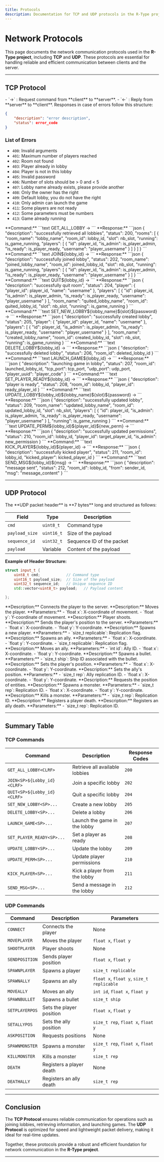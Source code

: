 ```yaml
---
title: Protocols
description: Documentation for TCP and UDP protocols in the R-Type project.
---
```


# Network Protocols

This page documents the network communication protocols used in the **R-Type project**, including **TCP** and **UDP**. These protocols are essential for handling reliable and efficient communication between clients and the server.

---

<AccordionGroup>

## TCP Protocol

<Accordion title="Notations">
- `->` : Request command from **client** to **server**.
- `<-` : Reply from **server** to **client**.
</Accordion>

<Accordion title="Error Format">
Responses in case of errors follow this structure:

```json
{
    "description": "error description",
    "status": error_code
}
```

### List of Errors
- `400`: Invalid arguments
- `401`: Maximum number of players reached
- `402`: Room not found
- `403`: Player already in lobby
- `404`: Player is not in this lobby
- `405`: Invalid password
- `406`: Number of slots should be > 0 and < 5
- `407`: Lobby name already exists, please provide another
- `408`: Only the owner has the right
- `409`: Default lobby, you do not have the right
- `410`: Only admin can launch the game
- `411`: Some players are not ready
- `412`: Some parameters must be numbers
- `413`: Game already running
</Accordion>

<Accordion title="Commands and Responses">

<Accordion title="1. GET_ALL_LOBBY">
**Command:**
```text
GET_ALL_LOBBY<CLRF> ->
```
**Response:**
```json
{
    "description": "successfully retrieved all lobbies",
    "status": 200,
    "rooms": [
        {
            "room_name": "lobby_name",
            "room_id": lobby_id,
            "slot": nb_slot,
            "running": is_game_running,
            "players": [
                {
                    "id": player_id,
                    "is_admin": is_player_admin,
                    "is_ready": is_player_ready,
                    "username": "player_username"
                }
            ]
        }
    ]
}
```
</Accordion>

<Accordion title="2. JOIN">
**Command:**
```text
JOIN<SP>${lobby_id}<CLRF> ->
```
**Response:**
```json
{
    "description": "successfully joined lobby",
    "status": 202,
    "room_name": "joined_lobby_name",
    "room_id": joined_lobby_id,
    "slot": nb_slot,
    "running": is_game_running,
    "players": [
        {
            "id": player_id,
            "is_admin": is_player_admin,
            "is_ready": is_player_ready,
            "username": "player_username"
        }
    ]
}
```
</Accordion>

<Accordion title="3. QUIT">
**Command:**
```text
QUIT<SP>${lobby_id}<CLRF> ->
```
**Response:**
```json
{
    "description": "successfully quit room",
    "status": 204,
    "player": {
        "player_id": player_id,
        "name": "username"
    },
    "players": [
        {
            "id": player_id,
            "is_admin": is_player_admin,
            "is_ready": is_player_ready,
            "username": "player_username"
        }
    ],
    "room_name": "quited_lobby_name",
    "room_id": quited_lobby_id,
    "slot": nb_slot,
    "running": is_game_running
}
```
</Accordion>

<Accordion title="4. SET_NEW_LOBBY">
**Command:**
```text
SET_NEW_LOBBY<SP>${lobby_name}<SP>${slot}<SP>${password}<CLRF> ->
```
**Response:**
```json
{
    "description": "successfully created lobby",
    "status": 205,
    "player": {
        "player_id": player_id,
        "name": "username"
    },
    "players": [
        {
            "id": player_id,
            "is_admin": is_player_admin,
            "is_ready": is_player_ready,
            "username": "player_username"
        }
    ],
    "room_name": "created_lobby_name",
    "room_id": created_lobby_id,
    "slot": nb_slot,
    "running": is_game_running
}
```
</Accordion>

<Accordion title="5. DELETE_LOBBY">
**Command:**
```text
DELETE_LOBBY<SP>${lobby_id}<CLRF> ->
```
**Response:**
```json
{
    "description": "successfully deleted lobby",
    "status": 206,
    "room_id": deleted_lobby_id
}
```
</Accordion>

<Accordion title="6. LAUNCH_GAME">
**Command:**
```text
LAUNCH_GAME<SP>${lobby_id}<CLRF> ->
```
**Response:**
```json
{
    "description": "launching game in lobby",
    "status": 207,
    "room_id": launched_lobby_id,
    "tcp_port": tcp_port,
    "udp_port": udp_port,
    "player_uuid": "player_code"
}
```
</Accordion>

<Accordion title="7. SET_PLAYER_READY">
**Command:**
```text
SET_PLAYER_READY<SP>${lobby_id}<CLRF> ->
```
**Response:**
```json
{
    "description": "player is ready",
    "status": 208,
    "room_id": lobby_id,
    "player_id": ready_player_id
}
```
</Accordion>

<Accordion title="8. UPDATE_LOBBY">
**Command:**
```text
UPDATE_LOBBY<SP>${lobby_id}<SP>${lobby_name}<SP>${slot}<SP>${password}<CLRF> ->
```
**Response:**
```json
{
    "description": "successfully updated lobby",
    "status": 209,
    "room_name": "updated_lobby_name",
    "room_id": updated_lobby_id,
    "slot": nb_slot,
    "players": [
        {
            "id": player_id,
            "is_admin": is_player_admin,
            "is_ready": is_player_ready,
            "username": "player_username"
        }
    ],
    "running": is_game_running
}
```
</Accordion>

<Accordion title="9. UPDATE_PERM">
**Command:**
```text
UPDATE_PERM<SP>${lobby_id}<SP>${player_id}<SP>${new_perm}<CLRF> ->
```
**Response:**
```json
{
    "description": "successfully updated permissions",
    "status": 210,
    "room_id": lobby_id,
    "player_id": target_player_id,
    "is_admin": new_permission
}
```
</Accordion>

<Accordion title="10. KICK_PLAYER">
**Command:**
```text
KICK_PLAYER<SP>${lobby_id}<SP>${player_id}<CLRF> ->
```
**Response:**
```json
{
    "description": "successfully kicked player",
    "status": 211,
    "room_id": lobby_id,
    "kicked_player": kicked_player_id
}
```
</Accordion>

<Accordion title="11. SEND_MSG">
**Command:**
```text
SEND_MSG<SP>${lobby_id}<SP>${msg}<CLRF> ->
```
**Response:**
```json
{
    "description": "message sent",
    "status": 212,
    "room_id": lobby_id,
    "from": sender_id,
    "msg": "message_content"
}
```
</Accordion>

</Accordion>

</AccordionGroup>

---

<AccordionGroup>

## UDP Protocol

<Accordion title="Header Format">
The **UDP packet header** is **7 bytes** long and structured as follows:

| **Field**         | **Type**       | **Description**                    |
|-------------------|----------------|------------------------------------|
| `cmd`            | `uint8_t`      | Command type                       |
| `payload_size`   | `uint16_t`     | Size of the payload                |
| `sequence_id`    | `uint32_t`     | Sequence ID of the packet          |
| `payload`        | Variable       | Content of the payload             |

**Example of Header Structure:**
```cpp
struct input_t {
    uint8_t cmd;            // Command type
    uint16_t payload_size;  // Size of the payload
    uint32_t sequence_id;   // Unique sequence ID
    std::vector<uint8_t> payload;   // Payload content

};
```
</Accordion>

<Accordion title="Commands">

<Accordion title="CONNECT">
**Description:** Connects the player to the server.
</Accordion>

<Accordion title="MOVEPLAYER">
**Description:** Moves the player.
**Parameters:**
- `float x`: X-coordinate of movement.
- `float y`: Y-coordinate of movement.
</Accordion>

<Accordion title="SHOOTPLAYER">
**Description:** Player shoots.
</Accordion>

<Accordion title="SENDPOSITION">
**Description:** Sends the player's position to the server.
**Parameters:**
- `float x`: X-coordinate.
- `float y`: Y-coordinate.
</Accordion>

<Accordion title="SPAWNPLAYER">
**Description:** Spawns a new player.
**Parameters:**
- `size_t replicable`: Replication flag.
</Accordion>

<Accordion title="SPAWNALLY">
**Description:** Spawns an ally.
**Parameters:**
- `float x`: X-coordinate.
- `float y`: Y-coordinate.
- `size_t replicable`: Replication flag.
</Accordion>

<Accordion title="MOVEALLY">
**Description:** Moves an ally.
**Parameters:**
- `int id`: Ally ID.
- `float x`: X-coordinate.
- `float y`: Y-coordinate.
</Accordion>

<Accordion title="SPAWNBULLET">
**Description:** Spawns a bullet.
**Parameters:**
- `size_t ship`: Ship ID associated with the bullet.
</Accordion>

<Accordion title="SETPLAYERPOS">
**Description:** Sets the player's position.
**Parameters:**
- `float x`: X-coordinate.
- `float y`: Y-coordinate.
</Accordion>

<Accordion title="SETALLYPOS">
**Description:** Sets the ally's position.
**Parameters:**
- `size_t rep`: Ally replication ID.
- `float x`: X-coordinate.
- `float y`: Y-coordinate.
</Accordion>

<Accordion title="ASKPOSITION">
**Description:** Requests the position of entities.
</Accordion>

<Accordion title="SPAWNMONSTER">
**Description:** Spawns a monster.
**Parameters:**
- `size_t rep`: Replication ID.
- `float x`: X-coordinate.
- `float y`: Y-coordinate.
</Accordion>

<Accordion title="KILLMONSTER">
**Description:** Kills a monster.
**Parameters:**
- `size_t rep`: Replication ID.
</Accordion>

<Accordion title="DEATH">
**Description:** Registers a player death.
</Accordion>

<Accordion title="DEATHALLY">
**Description:** Registers an ally death.
**Parameters:**
- `size_t rep`: Replication ID.
</Accordion>

</Accordion>

</AccordionGroup>

---

## Summary Table

### **TCP Commands**
| **Command**                   | **Description**                      | **Response Codes**            |
|-------------------------------|--------------------------------------|-------------------------------|
| `GET_ALL_LOBBY<CLRF>`         | Retrieve all available lobbies       | `200`                         |
| `JOIN<SP>${Lobby_id}<CLRF>`   | Join a specific lobby                | `202`                         |
| `QUIT<SP>${Lobby_id}<CLRF>`   | Quit a specific lobby                | `204`                         |
| `SET_NEW_LOBBY<SP>...`        | Create a new lobby                   | `205`                         |
| `DELETE_LOBBY<SP>...`         | Delete a lobby                       | `206`                         |
| `LAUNCH_GAME<SP>...`          | Launch the game in the lobby         | `207`                         |
| `SET_PLAYER_READY<SP>...`     | Set a player as ready                | `208`                         |
| `UPDATE_LOBBY<SP>...`         | Update the lobby                     | `209`                         |
| `UPDATE_PERM<SP>...`          | Update player permissions            | `210`                         |
| `KICK_PLAYER<SP>...`          | Kick a player from the lobby         | `211`                         |
| `SEND_MSG<SP>...`             | Send a message in the lobby          | `212`                         |

### **UDP Commands**
| **Command**      | **Description**             | **Parameters**                                |
|------------------|-----------------------------|----------------------------------------------|
| `CONNECT`        | Connects the player         | None                                         |
| `MOVEPLAYER`     | Moves the player            | `float x`, `float y`                         |
| `SHOOTPLAYER`    | Player shoots               | None                                         |
| `SENDPOSITION`   | Sends player position       | `float x`, `float y`                         |
| `SPAWNPLAYER`    | Spawns a player             | `size_t replicable`                          |
| `SPAWNALLY`      | Spawns an ally              | `float x`, `float y`, `size_t replicable`    |
| `MOVEALLY`       | Moves an ally               | `int id`, `float x`, `float y`               |
| `SPAWNBULLET`    | Spawns a bullet             | `size_t ship`                                |
| `SETPLAYERPOS`   | Sets the player position    | `float x`, `float y`                         |
| `SETALLYPOS`     | Sets the ally position      | `size_t rep`, `float x`, `float y`           |
| `ASKPOSITION`    | Requests positions          | None                                         |
| `SPAWNMONSTER`   | Spawns a monster            | `size_t rep`, `float x`, `float y`           |
| `KILLMONSTER`    | Kills a monster             | `size_t rep`                                 |
| `DEATH`          | Registers a player death    | None                                         |
| `DEATHALLY`      | Registers an ally death     | `size_t rep`                                 |

---

## Conclusion

The **TCP Protocol** ensures reliable communication for operations such as joining lobbies, retrieving information, and launching games. The **UDP Protocol** is optimized for speed and lightweight packet delivery, making it ideal for real-time updates.

Together, these protocols provide a robust and efficient foundation for network communication in the **R-Type project**.

---

